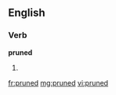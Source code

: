 ==English==

===Verb===
'''pruned'''

# {{past of|[[prune]]}}

[[fr:pruned]]
[[mg:pruned]]
[[vi:pruned]]